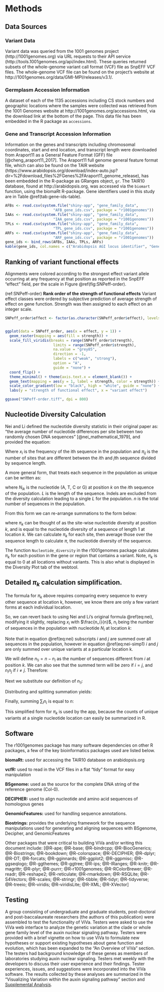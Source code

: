 # Methods {#methods}

## Data Sources

### Variant Data
Variant data was queried from the 1001 genomes project (http://1001genomes.org) via URL requests to their API service (http://tools.1001genomes.org/api/index.html). These queries returned subsets of the whole-genome variant call format (VCF) file as SnpEFF VCF files. The whole-genome VCF file can be found on the project’s website at http://1001genomes.org/data/GMI-MPI/releases/v3.1/. 

### Germplasm Accession Information
A dataset of each of the 1135 accessions including CS stock numbers and geographic locations where the samples were collected was retrieved from the 1001 Genomes website at http://1001genomes.org/accessions.html, via the download link at the bottom of the page. This data file has been embedded in the R package as `accessions`.

### Gene and Transcript Accession Information
Information on the genes and transcripts including chromosomal coordinates, start and end location, and transcript length were downloaded from Araport11 as a General Feature Format (GFF) file [@cheng_araport11_2017]. The Araport11 full genome general feature format file, which can also be found on the TAIR website (https://www.arabidopsis.org/download/index-auto.jsp?dir=%2Fdownload_files%2FGenes%2FAraport11_genome_release), has been embedded in the R-package as GRanges object, `gr`. The TAIR10 database, found at http://arabidopsis.org, was accessed via the `biomart` function, using the biomaRt R-package. Gene identifiers used in this study are in Table \@ref(tab:gene-ids-table).
```r
AFBs <- read.csv(system.file("shiny-app", "gene_family_data",
                      "AFB_gene_ids.csv", package = "r1001genomes"))
IAAs <- read.csv(system.file("shiny-app", "gene_family_data",
                      "IAA_gene_ids.csv", package = "r1001genomes"))
TPLs <- read.csv(system.file("shiny-app", "gene_family_data",
                      "TPL_gene_ids.csv", package = "r1001genomes"))
ARFs <- read.csv(system.file("shiny-app", "gene_family_data",
                      "ARF_gene_ids.csv", package = "r1001genomes"))
gene_ids <- bind_rows(AFBs, IAAs, TPLs, ARFs)
kable(gene_ids, col.names = c("Arabidopsis AGI locus identifier", "Gene symbol", "Clade/class"),caption = "Full list of genes used in this study, by identifier, symbol and classification.")
```

## Ranking of variant functional effects
Alignments were colored according to the strongest effect variant allele occurring at any frequency at that position as reported in the SnpEFF "effect" field, per the scale in Figure \@ref(fig:SNPeff-order). 

(ref:SNPeff-order) **Rank order of the strength of functional effects** Variant effect classes were ordered by subjective prediction of average strength of effect on gene function. Strength was then assigned to each effect on an integer scale.
```r
SNPeff_order$effect <- factor(as.character(SNPeff_order$effect), levels = as.character(SNPeff_order$effect), ordered = TRUE)


ggplot(data = SNPeff_order, aes(x = effect, y = 1)) + 
  geom_raster(mapping = aes(fill = strength)) +
  scale_fill_viridis(breaks = range(SNPeff_order$strength),
                      limits = range(SNPeff_order$strength),
                      na.value = "grey85",
                      direction = -1,
                      labels = c("weak", "strong"),
                      option = "A", 
                      guide = "none") + 
  coord_flip() + 
  theme_minimal() + theme(axis.text.x = element_blank()) + 
  geom_text(mapping = aes(y = 1, label = strength, color = strength)) +
  scale_color_gradient(low = "black", high = "white", guide = "none") + 
  labs(y = "strength of functional effect", x = "variant effect")

ggsave("SNPeff-order.tiff", dpi = 800)
```

 
## Nucleotide Diversity Calculation
Nei and Li defined the nucleotide diversity statistic in their original paper as:
"the average number of nucleotide differences per site between two randomly chosen DNA sequences” [@nei_mathematical_1979], and provided the equation: 

\begin{equation}
\displaystyle \pi = \sum_{ij}x_{i}x_{j}\pi_{ij}.
(\#eq:nei)
\end{equation}

Where $x_{i}$ is the frequency of the ith sequence in the population and $\pi_{ij}$ is the number of sites that are different between the $i$th and $j$th sequence divided by sequence length.

A more general form, that treats each sequence in the population as unique can be written as:

\begin{equation}
\displaystyle \pi = \frac{1}{L*n^2} \sum_{i=1}^n \sum_{j=1}^n \sum_{k=1}^L{\pi_{ijk}}
\qquad
\displaystyle \pi_{ijk} = \left\{\begin{array}{l}
1 \quad \textrm{if} \quad N_{ik} \neq N_{jk} \\
0 \quad \textrm{if} \quad N_{ik} = N_{jk}
\end{array}\right.
(\#eq:nei-gen)
\end{equation}

where $N_{ik}$ is the nucleotide (A, T, C or G) at position $k$ on the *i*th sequence of the population.
$L$ is the length of the sequence. Indels are excluded from the diversity calculation leading to a single $L$ for the population. $n$ is the total number of sequences in the population.

From this form we can re-arrange summations to the form below:

\begin{equation}
\displaystyle \pi = \frac{1}{L} \sum_{k=1}^L{\pi_{k}}
\qquad
\pi_{k} = \frac{1}{n^2} \sum_{i=1}^n \sum_{j=1}^n {\pi_{ijk}}
(\#eq:nei-rearrange)
\end{equation}

where $\pi_k$ can be thought of as the site-wise nucleotide diversity at position $k$, and is equal to 
the nucleotide diversity of a sequence of length 1 at location $k$. We can calculate $\pi_k$ for each
site, then average those over the sequence length to calculate $\pi$, the nucleotide diversity 
of the sequence.

The function `Nucleotide_diversity` in the r1001genomes package calculates $\pi_k$ for each position in the gene or region that contains a variant. Note, $\pi_k$ is equal to 0 at all locations without variants.
This is also what is displayed in the Diversity Plot tab of the webtool.

## Detailed $\pi_k$ calculation simplification.

The formula for $\pi_k$ above requires comparing every sequence to every other sequence at location k,
however, we know there are only a few variant forms at each individual location.

So, we can revert back to using Nei and Li's original formula \@ref(eq:nei), modifying it slightly,
replacing $x_i$ with $\frac{n_i}{n}$, $n_i$ being the number of sequences in the population with nucleotide $N_i$ at location $k$:

\begin{equation}
\displaystyle \pi_k = \sum_{ij} \frac{n_i}{n}\frac{n_j}{n} \pi_{ij} = \frac{1}{n^2}\sum_{ij} n_i n_j \pi_{ij}
\qquad
\pi_{ij(k)} = \left\{\begin{array}{l}
1 \quad \textrm{if} \quad i \neq j \\
0 \quad \textrm{if} \quad i = j
\end{array}\right.
(\#eq:nei-simp1)
\end{equation}

Note that in equation \@ref(eq:nei) subscripts $i$ and $j$ are summed over all sequences in the population, however in equation \@ref(eq:nei-simp1) $i$ and $j$ are only summed over unique variants at a particular location k.

We will define $n_{!i} = n - n_i$ as the number of sequences different from $i$ at position $k$. We can also see that the summed term will be zero if $i=j$, and $n_i n_j$ if $i\neq j$. Therefore:

\begin{equation}
\displaystyle \pi_k = \frac{1}{n^2} \sum_{i} n_i n_{!i}
(\#eq:nei-simp2)
\end{equation}

Next we substitute our definition of $n_{!i}$:

\begin{equation}
\displaystyle \pi_k = \frac{1}{n^2} \sum_{i} n_i (n - n_{i})
(\#eq:nei-simp3)
\end{equation}

Distributing and splitting summation yields:

\begin{equation}
\displaystyle \pi_k = \frac{1}{n^2} (n \sum_{i} n_i - \sum_{i} n_{i}^2)
(\#eq:nei-simp4)
\end{equation}

Finally, summing $\displaystyle \sum_{i}n_i$ is equal to $n$:

\begin{equation}
\displaystyle \pi_k = \frac{1}{n^2} (n^2 - \sum_{i} n_{i}^2)
(\#eq:nei-simp5)
\end{equation}

This simplified form for $\pi_k$ is used by the app, because the counts of unique variants at a single nucleotide location can easily be summarized in R.

## Software 

The r1001genomes package has many software dependencies on other R packages, a few of the key bioinformatics packages used are listed below.

**biomaRt:** used for accessing the TAIR10 database on arabidopsis.org

**vcfR:** used to read in the VCF files in a flat “tidy” format for easy manipulation

**BSgenome:** used as the source for the complete DNA string of the reference genome (Col-0).

**DECIPHER:** used to align nucleotide and amino acid sequences of homologous genes 

**GenomicFeatures:** used for handling sequence annotations.

**Biostrings:** provides the underlying framework for the sequence manipulations used for generating and aligning sequences with BSgenome, Decipher, and GenomicFeatures

Other packages that were critical to building ViVa and/or writing this document include: [@R-ape; @R-base; @R-bindrcpp; @R-BiocGenerics; @R-Biostrings; @R-bookdown; @R-colorspace; @R-DECIPHER; @R-dplyr; @R-DT; @R-forcats; @R-gginnards; @R-ggplot2; @R-ggpmisc; @R-ggseqlogo; @R-ggthemes; @R-ggtree; @R-ips; @R-IRanges; @R-knitr; @R-magrittr; @R-plyr; @R-purrr; @R-r1001genomes; @R-RColorBrewer; @R-readr; @R-reshape2; @R-reticulate; @R-rmarkdown; @R-RSQLite; @R-S4Vectors; @R-scales; @R-stringr; @R-tibble; @R-tidyr; @R-tidyverse; @R-treeio; @R-viridis; @R-viridisLite; @R-XML; @R-XVector]

## Testing
A group consisting of undergraduate and graduate students, post-doctoral and post-baccalaureate researchers (the authors of this publication) were assembled to test the functionality of ViVa. Testers were asked to use the ViVa web interface to analyze the genetic variation at the clade or whole gene family level of the auxin nuclear signaling pathway. Testers were provided with a brief vignette on how to use ViVa to formulate new hypotheses or support existing hypotheses about gene function and evolution, which has been expanded to the "An Overview of ViVa" section. The testers had background knowledge of these genes as members of laboratories studying auxin nuclear signaling. Testers met weekly with the developers to discuss their user experience and their findings. Tester experiences, issues, and suggestions were incorporated into the ViVa software. The results collected by these analyses are summarized in the "Visualizing Variation within the auxin signaling pathway" section and [Supplemental Analysis](#si).




